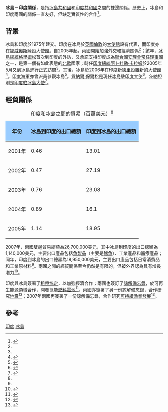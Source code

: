 {{originalresearch|time=2014-7-26}}
{{Infobox Bilateral relations|冰島－印度|Iceland|India}}
'''冰島－印度關係'''，是指[[冰島共和國|冰島共和國]]和[[印度共和國|印度共和國]]之間的雙邊關係。歷史上，冰島和印度兩國的關係一直友好，但缺乏實質性的合作<ref name="My background helps me: Kalam ">{{cite news|url=http://www.hindu.com/2005/05/30/stories/2005053014431200.htm|title=My background helps me: Kalam|first=K.V. Prasad|date=2005-05-30|publisher=The Hindu|accessdate=2008-09-28|archive-date=2006-03-01|archive-url=https://web.archive.org/web/20060301155448/http://www.hindu.com/2005/05/30/stories/2005053014431200.htm|dead-url=no}}</ref>。

== 背景 ==
冰島和印度於1975年建交。印度在冰島於[[英國|英國]][[倫敦|倫敦]]的[[大使館|大使館]]設有代表，而印度亦在[[挪威|挪威]][[奧斯陸|奧斯陸]]設大使館。自2005年起，兩國開始加強外交和經濟關係<ref name="Inauguration of the Embassy of Iceland in New Delhi" />；該年，[[冰島總統|冰島總統]][[格里姆松|格里姆松]]首次到印度的外訪，又承諾支持印度成為[[聯合國安理會常任理事國|聯合國安理會常任理事國]]之一，是第一個有如此表態的[[北歐|北歐]]國家；時任[[印度總統|印度總統]][[阿卜杜勒·卡拉姆|阿卜杜勒·卡拉姆]]於2005年5月又到冰島進行正式訪問<ref name="My background helps me: Kalam " />。其後，冰島於2006年在印度[[新德里|新德里]]設置新的大使館<ref name="Inauguration of the Embassy of Iceland in New Delhi">{{cite web |url=http://www.iceland.org/in/the-embassy/news-and-events/nr/1748 |title=Inauguration of the Embassy of Iceland in New Delhi |date=2006-02-26 |publisher=Icelandic Foreign Service |accessdate=2008-09-28 |deadurl=yes |archiveurl=https://web.archive.org/web/20061003172058/http://www.iceland.org/in/the-embassy/news-and-events/nr/1748 |archivedate=2006-10-03 }}</ref>。[[印度海軍|印度海軍]]亦曾派員參觀冰島<ref name="Indian Navy Team in Iceland">{{cite web |url=http://www.iceland.org/in/the-embassy/news-and-events/nr/2929 |title=Indian Navy Team in Iceland |date=2006-08-25 |publisher=Icelandic Foreign Service |accessdate=2008-09-28 |deadurl=yes |archiveurl=https://web.archive.org/web/20081203003017/http://www.iceland.org./in/the-embassy/news-and-events/nr/2929 |archivedate=2008-12-03 }}</ref>。[[貢納爾·保爾|貢納爾·保爾]]松是現任[[冰島駐印度大使|冰島駐印度大使]]<ref name="About the Embassy">{{cite web |url=http://www.iceland.org/in/the-embassy/about-the-embassy/ |title=About the Embassy |publisher=Icelandic Foreign Service |accessdate=2008-09-28 |deadurl=yes |archiveurl=https://web.archive.org/web/20080928072152/http://www.iceland.org/in/the-embassy/about-the-embassy/ |archivedate=2008-09-28 }}</ref>，[[S·納坦|S·納坦]]則是[[印度駐冰島大使|印度駐冰島大使]]<ref name="Shri S. Swaminathan to be India’s first resident Ambassador to Iceland">{{cite web|archiveurl=https://web.archive.org/web/20090410162813/http://meaindia.nic.in/pressrelease/2008/09/03pr01.htm|url=http://meaindia.nic.in/pressrelease/2008/09/03pr01.htm|title=Shri S. Swaminathan to be India’s first resident Ambassador to Iceland|date=September 3, 2008|publisher=NIC India Ministry of External Affairs, New Delhi|accessdate=2008-09-28|archivedate=2009-04-10|dead-url=yes}}</ref>。
== 經貿關係 ==
{| style="float:right; margin:0 0 0.5em 1em;" class=wikitable
|-
|+ 印度和冰島之間的貿易（百萬[[美元|美元]]）<ref name="Iceland India Business Guide 2007 " />
! style="background-color:#99ccff" |年份
! style="background-color:#99ccff" |冰島到印度的出口總額
! style="background-color:#99ccff" |印度到冰島的出口總額
|-
| 2001年
| 0.46
| 13.01
|-
| 2002年
| 0.47
| 27.19
|-
| 2003年
| 0.76
| 23.08
|-
| 2004年
| 0.89
| 16.1
|-
| 2005年
| 1.14
| 18.95
|}
2007年，兩國雙邊貿易總額為26,700,000美元，其中冰島到印度的出口總額為1,140,000美元，主要出口產品包括[[魚製品|魚製品]]（主要是[[鱈魚|鱈魚]]）、工業產品和醫療產品；同年，印度到冰島的出口總額為18,950,000美元，主要出口產品包括日常消費品和工業原材料<ref name="Iceland India Business Guide 2007 " />。兩國之間的經貿關係至今仍然是有限的，但被外界認為具有增長潛力<ref name="Iceland India Business Guide 2007 ">{{cite web |url=http://www.iceland.org/media/india/BG07_FINAL.pdf |title=Iceland India Business Guide 2007 |date=2007-04-20 |publisher=Icelandic Foreign Service |accessdate=2008-09-28 |deadurl=yes |archiveurl=https://web.archive.org/web/20080517212704/http://www.iceland.org/media/india/BG07_FINAL.pdf |archivedate=2008-05-17 }}</ref>。

印度與冰島簽署了[[租稅協定|租稅協定]]，以加強經濟合作；兩國也簽訂了[[諒解備忘錄|諒解備忘錄]]，於可再生能源領域合作，開發氫能[[燃料電池|燃料電池]]<ref name="India and Iceland conclude tax agreement">{{cite news|url=http://www.icenews.is/index.php/2007/11/30/india-and-iceland-conclude-tax-agreement/|title=India and Iceland conclude tax agreement|first=A. Rienstra|date=Nov 30, 2007|publisher=International Nordic News|accessdate=2008-09-28|archive-date=2007-12-12|archive-url=https://web.archive.org/web/20071212223313/http://www.icenews.is/index.php/2007/11/30/india-and-iceland-conclude-tax-agreement/|dead-url=no}}</ref>。兩國亦簽署了另一份諒解備忘錄，合作研究[[地震|地震]]<ref name="Iceland and India enter into cooperation on earthquake prediction research">{{cite web |url=http://www.iceland.org/in/the-embassy/news-and-events/nr/3807 |title=Iceland and India enter into cooperation on earthquake prediction research |date=10.4.2007 |publisher=Icelandic Foreign Service |accessdate=2008-09-28 |deadurl=yes |archiveurl=https://web.archive.org/web/20081203001826/http://www.iceland.org./in/the-embassy/news-and-events/nr/3807 |archivedate=2008-12-03 }}</ref>；2007年兩國再簽署了一份諒解備忘錄，合作研究[[可持續漁業發展|可持續漁業發展]]<ref name="Important Bilateral Treaties and Agreements">{{cite web |url=http://meaindia.nic.in/foreignrelation/iceland.pdf |title=Important Bilateral Treaties and Agreements |publisher=Ministry of External Affairs of India |accessdate=2000-12-31 |archivedate=2009-02-26 |archiveurl=https://web.archive.org/web/20090226073737/http://meaindia.nic.in/foreignrelation/iceland.pdf |deadurl=yes }}</ref>。

== 參考 ==
{{reflist}}

[[Category:冰島雙邊關係|印度]]
[[Category:印度雙邊關係|冰島]]

{{印度外交}}
{{冰島外交}}